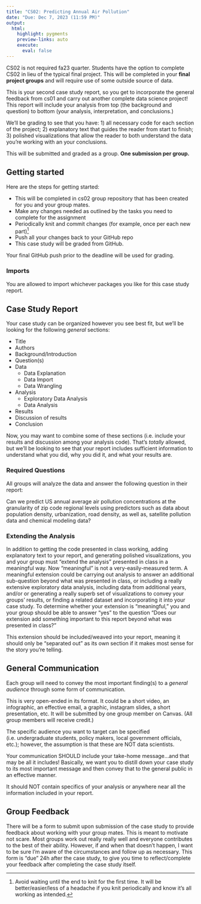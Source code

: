 ```yaml
---
title: "CS02: Predicting Annual Air Pollution"
date: "Due: Dec 7, 2023 (11:59 PM)"
output: 
  html: 
    highlight: pygments
    preview-links: auto
    execute:
      eval: false
---
```


::: callout-important
CS02 is not required fa23 quarter. Students have the option to complete CS02 in lieu of the typical final project. This will be completed in your **final project groups** and will require use of some outside source of data.
:::

This is your second case study report, so you get to incorporate the general feedback from cs01 and carry out another complete data science project! This report will include your analysis from top (the background and question) to bottom (your analysis, interpretation, and conclusions.)

We'll be grading to see that you have: 1) all necessary code for each section of the project; 2) explanatory text that guides the reader from start to finish; 3) polished visualizations that allow the reader to both understand the data you're working with an your conclusions.

This will be submitted and graded as a group. **One submission per group.**

## Getting started

Here are the steps for getting started:

-   This will be completed in cs02 group repository that has been created for you and your group mates.
-   Make any changes needed as outlined by the tasks you need to complete for the assignment
-   Periodically knit and commit changes (for example, once per each new part)[^1]
-   Push all your changes back to your GitHub repo
-   This case study will be graded from GitHub.

[^1]: Avoid waiting until the end to knit for the first time. It will be better/easier/less of a headache if you knit periodically and know it's all working as intended.

Your final GitHub push prior to the deadline will be used for grading.

### Imports

You are allowed to import whichever packages you like for this case study report.

## Case Study Report

Your case study can be organized however you see best fit, but we'll be looking for the following *general* sections:

-   Title
-   Authors
-   Background/Introduction
-   Question(s)
-   Data
    -   Data Explanation
    -   Data Import
    -   Data Wrangling
-   Analysis
    -   Exploratory Data Analysis
    -   Data Analysis
-   Results
-   Discussion of results
-   Conclusion

Now, you may want to combine some of these sections (i.e. include your results and discussion among your analysis code). That's *totally* allowed, but we'll be looking to see that your report includes sufficient information to understand what you did, why you did it, and what your results are.

### Required Questions

All groups will analyze the data and answer the following question in their report:

Can we predict US annual average air pollution concentrations at the granularity of zip code regional levels using predictors such as data about population density, urbanization, road density, as well as, satellite pollution data and chemical modeling data?

### Extending the Analysis

In addition to getting the code presented in class working, adding explanatory text to your report, and generating polished visualizations, you and your group must "extend the analysis" presented in class in a meaningful way. Now "meaningful" is not a very-easily-measured term. A meaningful extension could be carrying out analysis to answer an additional sub-question beyond what was presented in class, or including a really extensive exploratory data analysis, including data from additional years, and/or or generating a really superb set of visualizations to convey your groups' results, or finding a related dataset and incorporating it into your case study. To determine whether your extension is "meaningful," you and your group should be able to answer "yes" to the question "Does our extension add something important to this report beyond what was presented in class?"

This extension should be included/weaved into your report, meaning it should only be "separated out" as its own section if it makes most sense for the story you're telling.

## General Communication 

Each group will need to convey the most important finding(s) to a *general audience* through some form of communication.

This is very open-ended in its format. It could be a short video, an infographic, an effective email, a graphic, instagram slides, a short presentation, etc. It will be submitted by one group member on Canvas. (All group members will receive credit.)

The specific audience you want to target can be specified (i.e. undergraduate students, policy makers, local government officials, etc.); however, the assumption is that these are NOT data scientists.

Your communication SHOULD include your take-home message…and that may be all it includes! Basically, we want you to distill down your case study to its most important message and then convey that to the general public in an effective manner.

It should NOT contain specifics of your analysis or anywhere near all the information included in your report.

## Group Feedback

There will be a form to submit upon submission of the case study to provide feedback about working with your group mates. This is meant to motivate not scare. Most groups work out really really well and everyone contributes to the best of their ability. However, if and when that doesn't happen, I want to be sure I'm aware of the circumstances and follow up as necessary. This form is "due" 24h after the case study, to give you time to reflect/complete your feedback after completing the case study itself.
